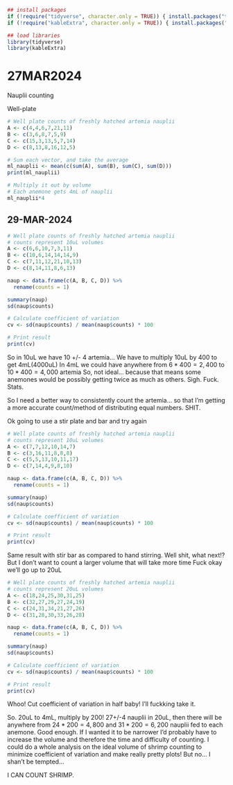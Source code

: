 
```r
## install packages
if (!require("tidyverse", character.only = TRUE)) { install.packages("tidyverse")}
if (!require("kableExtra", character.only = TRUE)) { install.packages("kableExtra")}
```


```r
## load libraries
library(tidyverse)
library(kableExtra)
```

# 27MAR2024
Nauplii counting

Well-plate
```r
# Well plate counts of freshly hatched artemia nauplii
A <- c(4,4,6,7,21,11)
B <- c(3,6,8,7,5,9)
C <- c(15,3,13,5,7,14)
D <- c(8,13,8,16,12,5)

# Sum each vector, and take the average
ml_nauplii <- mean(c(sum(A), sum(B), sum(C), sum(D)))
print(ml_nauplii)
```
```r
# Multiply it out by volume
# Each anemone gets 4mL of nauplii
ml_nauplii*4
```

## 29-MAR-2024
```r
# Well plate counts of freshly hatched artemia nauplii
# counts represent 10uL volumes
A <- c(6,6,10,7,3,11)
B <- c(10,6,14,14,14,9)
C <- c(7,11,12,21,10,13)
D <- c(8,14,11,8,6,13)

naup <- data.frame(c(A, B, C, D)) %>%
  rename(counts = 1)

summary(naup)
sd(naup$counts)

# Calculate coefficient of variation
cv <- sd(naup$counts) / mean(naup$counts) * 100

# Print result
print(cv)

```
So in 10uL we have 10 +/- 4 artemia... 
We have to multiply 10uL by 400 to get 4mL(4000uL) 
In 4mL we could have anywhere from $6*400 = 2,400$ to $10*400 = 4,000$ artemia
So, not ideal... because that means some anemones would be possibly getting twice as much as others. Sigh. Fuck. Stats. 

So I need a better way to consistently count the artemia... so that I'm getting a more accurate count/method of distributing equal numbers. SHIT. 

Ok going to use a stir plate and bar and try again
```r
# Well plate counts of freshly hatched artemia nauplii
# counts represent 10uL volumes
A <- c(7,7,12,10,14,7)
B <- c(3,16,11,8,8,8)
C <- c(5,5,13,10,11,17)
D <- c(7,14,4,9,8,10)

naup <- data.frame(c(A, B, C, D)) %>%
  rename(counts = 1)

summary(naup)
sd(naup$counts)

# Calculate coefficient of variation
cv <- sd(naup$counts) / mean(naup$counts) * 100

# Print result
print(cv)

```

Same result with stir bar as compared to hand stirring. Well shit, what next!?
But I don't want to count a larger volume that will take more time 
Fuck okay we'll go up to 20uL

```r
# Well plate counts of freshly hatched artemia nauplii
# counts represent 20uL volumes
A <- c(18,24,25,30,31,25)
B <- c(32,27,29,27,24,19)
C <- c(24,31,34,21,27,26)
D <- c(31,28,30,33,26,28)

naup <- data.frame(c(A, B, C, D)) %>%
  rename(counts = 1)

summary(naup)
sd(naup$counts)

# Calculate coefficient of variation
cv <- sd(naup$counts) / mean(naup$counts) * 100

# Print result
print(cv)

```
Whoo! Cut coefficient of variation in half baby! 
I'll fuckking take it. 

So. 20uL to 4mL, multiply by 200!
27+/-4 nauplii in 20uL, then there will be anywhere from $24*200=4,800$ and $31*200=6,200$ nauplii fed to each anemone. Good enough. If I wanted it to be narrower I'd probably have to increase the volume and therefore the time and difficulty of counting. I could do a whole analysis on the ideal volume of shrimp counting to minimize coefficient of variation and make really pretty plots! But no... I shan't be tempted... 

I CAN COUNT SHRIMP. 
